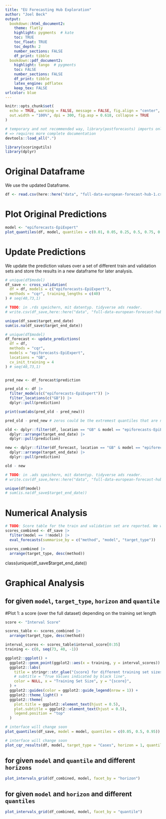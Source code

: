 ```yaml
---
title: "EU Forecasting Hub Exploration"
author: "Joel Beck"
output:
  bookdown::html_document2:
    theme: flatly
    highlight: pygments  # kate
    toc: TRUE
    toc_float: TRUE
    toc_depth: 2
    number_sections: FALSE
    df_print: tibble
  bookdown::pdf_document2:
    highlight: tango  # pygments
    toc: FALSE
    number_sections: FALSE
    df_print: tibble
    latex_engine: pdflatex
    keep_tex: FALSE
urlcolor: blue
---
```


```r
knitr::opts_chunk$set(
  echo = TRUE, warning = FALSE, message = FALSE, fig.align = "center",
  out.width = "100%", dpi = 300, fig.asp = 0.618, collapse = TRUE
)
```

```r
# temporary and not recommended way, library(postforecasts) imports only functions with @export tag
# => requires more complete documentation
devtools::load_all(".")

library(scoringutils)
library(dplyr)
```

# Original Dataframe

We use the updated Dataframe.

```r
df <- read.csv(here::here("data", "full-data-european-forecast-hub-1.csv"))
```

# Plot Original Predictions

```r
model <- "epiforecasts-EpiExpert"
plot_quantiles(df, model, quantiles = c(0.01, 0.05, 0.25, 0.5, 0.75, 0.95, 0.99))
```

# Update Predictions

We update the prediction values over a set of different train and validation sets and store the results in a new dataframe for later analysis.

```r
# unique(df$model)
df_save <- cross_validation(
  df = df, models = c("epiforecasts-EpiExpert"),
  methods = "cqr", training_lengths = c(40)
) # seq(40,73,1)

# TODO: in .rds speichern, mit datentyp. tidyverse ads reader.
# write.csv(df_save,here::here("data", "full-data-european-forecast-hub-2-updated-epiforecasts-EpiExpert.csv"), row.names = FALSE)

unique(df_save$target_end_date)
sum(is.na(df_save$target_end_date))
```
 
```r
# unique(df$model)
df_forecast <- update_predictions(
  df = df,
  methods = "cqr",
  models = "epiforecasts-EpiExpert",
  locations = "GB",
  cv_init_training = 4
) # seq(40,73,1)


pred_new <- df_forecast$prediction

pred_old <- df |>
  filter_models(c("epiforecasts-EpiExpert")) |>
  filter_locations(c("GB")) |>
  dplyr::pull(prediction)

print(sum(abs(pred_old - pred_new)))

pred_old - pred_new # zeros could be the extremest quantiles that are not adjusted?

old <- dplyr::filter(df, location == "GB" & model == "epiforecasts-EpiExpert" & target_type == "Cases" & horizon == 1 & quantile == 1 - 0.05) |>
  dplyr::arrange(target_end_date) |>
  dplyr::pull(prediction)

new <- dplyr::filter(df_forecast, location == "GB" & model == "epiforecasts-EpiExpert" & target_type == "Cases" & horizon == 1 & quantile == 1 - 0.05) |>
  dplyr::arrange(target_end_date) |>
  dplyr::pull(prediction)

old - new

# TODO: in .ads speichern, mit datentyp. tidyverse ads reader.
# write.csv(df_save,here::here("data", "full-data-european-forecast-hub-2-updated-epiforecasts-EpiExpert.csv"), row.names = FALSE)

unique(df$model)
# sum(is.na(df_save$target_end_date))
```
 
 
# Numerical Analysis

```r
# TODO: Score table for the train and validation set are reported. We want to separate them
scores_combined <- df_save |>
  filter(model == !!model) |>
  eval_forecasts(summarise_by = c("method", "model", "target_type"))

scores_combined |>
  arrange(target_type, desc(method))
```

class(unique(df_save$target_end_date))

# Graphical Analysis

## for given `model`, `target_type`, `horizon` and `quantile`

#Plot 1: a score (over the full dataset) depending on the training set length

```r
score <- "Interval Score"

scores_table <- scores_combined |>
  arrange(target_type, desc(method))

interval_scores <- scores_table$interval_score[0:35]
training <- c(0, seq(73, 40, -1))

ggplot2::ggplot() +
  ggplot2::geom_point(ggplot2::aes(x = training, y = interval_scores)) +
  ggplot2::labs(
    title = stringr::str_glue("{score} for different training set sizes {model} model"),
    # subtitle = "True Values indicated by black line",
    color = NULL, x = "Training Set Size", y = "{score}",
  ) +
  ggplot2::guides(color = ggplot2::guide_legend(nrow = 1)) +
  ggplot2::theme_light() +
  ggplot2::theme(
    plot.title = ggplot2::element_text(hjust = 0.5),
    plot.subtitle = ggplot2::element_text(hjust = 0.5),
    legend.position = "top"
  )
```

```r
# interface will change soon
plot_quantiles(df_save, model = model, quantiles = c(0.05, 0.5, 0.95))
```


```r
# interface will change soon
plot_cqr_results(df, model, target_type = "Cases", horizon = 1, quantile = 0.05)
```

## for given `model` and `quantile` and different `horizons`

```r
plot_intervals_grid(df_combined, model, facet_by = "horizon")
```

## for given `model` and `horizon` and different `quantiles`

```r
plot_intervals_grid(df_combined, model, facet_by = "quantile")
```
